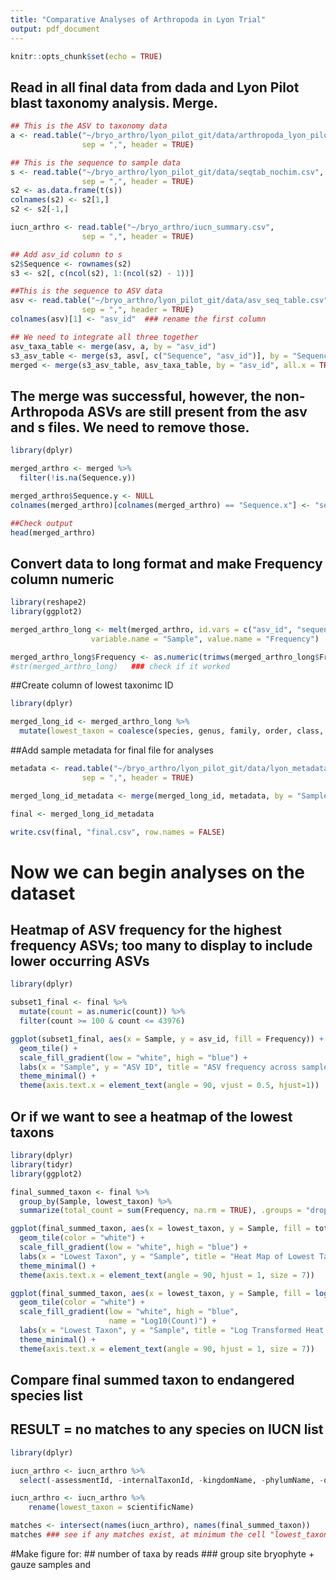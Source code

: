 ```yaml
---
title: "Comparative Analyses of Arthropoda in Lyon Trial"
output: pdf_document
---
```


```r
knitr::opts_chunk$set(echo = TRUE)
```

## Read in all final data from dada and Lyon Pilot blast taxonomy analysis. Merge.
```r
## This is the ASV to taxonomy data
a <- read.table("~/bryo_arthro/lyon_pilot_git/data/arthropoda_lyon_pilot.csv", 
                sep = ",", header = TRUE) 

## This is the sequence to sample data
s <- read.table("~/bryo_arthro/lyon_pilot_git/data/seqtab_nochim.csv", 
                sep = ",", header = TRUE)
s2 <- as.data.frame(t(s))
colnames(s2) <- s2[1,]
s2 <- s2[-1,]

iucn_arthro <- read.table("~/bryo_arthro/iucn_summary.csv", 
                sep = ",", header = TRUE)

## Add asv_id column to s
s2$Sequence <- rownames(s2)
s3 <- s2[, c(ncol(s2), 1:(ncol(s2) - 1))]

##This is the sequence to ASV data
asv <- read.table("~/bryo_arthro/lyon_pilot_git/data/asv_seq_table.csv", 
                sep = ",", header = TRUE)
colnames(asv)[1] <- "asv_id"  ### rename the first column

## We need to integrate all three together
asv_taxa_table <- merge(asv, a, by = "asv_id")
s3_asv_table <- merge(s3, asv[, c("Sequence", "asv_id")], by = "Sequence", all.x = TRUE)
merged <- merge(s3_asv_table, asv_taxa_table, by = "asv_id", all.x = TRUE)
```

## The merge was successful, however, the non-Arthropoda ASVs are still present from the asv and s files. We need to remove those.
```r
library(dplyr)

merged_arthro <- merged %>%
  filter(!is.na(Sequence.y))

merged_arthro$Sequence.y <- NULL
colnames(merged_arthro)[colnames(merged_arthro) == "Sequence.x"] <- "sequence"

##Check output
head(merged_arthro)
```

## Convert data to long format and make Frequency column numeric
```r
library(reshape2)
library(ggplot2)

merged_arthro_long <- melt(merged_arthro, id.vars = c("asv_id", "sequence", "count", "percent_match", "kingdom", "phylum", "class", "order", "family", "genus", "species"),
                  variable.name = "Sample", value.name = "Frequency")

merged_arthro_long$Frequency <- as.numeric(trimws(merged_arthro_long$Frequency))
#str(merged_arthro_long)   ### check if it worked
```

##Create column of lowest taxonimc ID
```r
library(dplyr)

merged_long_id <- merged_arthro_long %>%
  mutate(lowest_taxon = coalesce(species, genus, family, order, class, phylum, kingdom))
```

##Add sample metadata for final file for analyses
```r
metadata <- read.table("~/bryo_arthro/lyon_pilot_git/data/lyon_metadata.csv",
                sep = ",", header = TRUE)

merged_long_id_metadata <- merge(merged_long_id, metadata, by = "Sample", all.x = TRUE)

final <- merged_long_id_metadata

write.csv(final, "final.csv", row.names = FALSE)

```


# Now we can begin analyses on the dataset

## Heatmap of ASV frequency for the highest frequency ASVs; too many to display to include lower occurring ASVs
```r
library(dplyr)

subset1_final <- final %>%
  mutate(count = as.numeric(count)) %>%   
  filter(count >= 100 & count <= 43976)

ggplot(subset1_final, aes(x = Sample, y = asv_id, fill = Frequency)) +
  geom_tile() +
  scale_fill_gradient(low = "white", high = "blue") +
  labs(x = "Sample", y = "ASV ID", title = "ASV frequency across samples") +
  theme_minimal() +
  theme(axis.text.x = element_text(angle = 90, vjust = 0.5, hjust=1))
```

## Or if we want to see a heatmap of the lowest taxons 
```r
library(dplyr)
library(tidyr)
library(ggplot2)

final_summed_taxon <- final %>%
  group_by(Sample, lowest_taxon) %>%
  summarize(total_count = sum(Frequency, na.rm = TRUE), .groups = "drop")

ggplot(final_summed_taxon, aes(x = lowest_taxon, y = Sample, fill = total_count)) +
  geom_tile(color = "white") +
  scale_fill_gradient(low = "white", high = "blue") +
  labs(x = "Lowest Taxon", y = "Sample", title = "Heat Map of Lowest Taxons Across Samples") +
  theme_minimal() +
  theme(axis.text.x = element_text(angle = 90, hjust = 1, size = 7))

ggplot(final_summed_taxon, aes(x = lowest_taxon, y = Sample, fill = log10(total_count + 1))) + 
  geom_tile(color = "white") +
  scale_fill_gradient(low = "white", high = "blue", 
                      name = "Log10(Count)") + 
  labs(x = "Lowest Taxon", y = "Sample", title = "Log Transformed Heat Map of Lowest Taxons Across Samples") +
  theme_minimal() +
  theme(axis.text.x = element_text(angle = 90, hjust = 1, size = 7))
```
## Compare final summed taxon to endangered species list
## RESULT = no matches to any species on IUCN list
```r
library(dplyr)

iucn_arthro <- iucn_arthro %>%
  select(-assessmentId, -internalTaxonId, -kingdomName, -phylumName, -orderName, -className, -familyName, -genusName, -infraType, -infraAuthority, -infraName)

iucn_arthro <- iucn_arthro %>%
    rename(lowest_taxon = scientificName)

matches <- intersect(names(iucn_arthro), names(final_summed_taxon))
matches ### see if any matches exist, at minimum the cell "lowest_taxon" should show as a match
```

#Make figure for:
## number of taxa by reads
### group site bryophyte + gauze samples and 

```r

```




